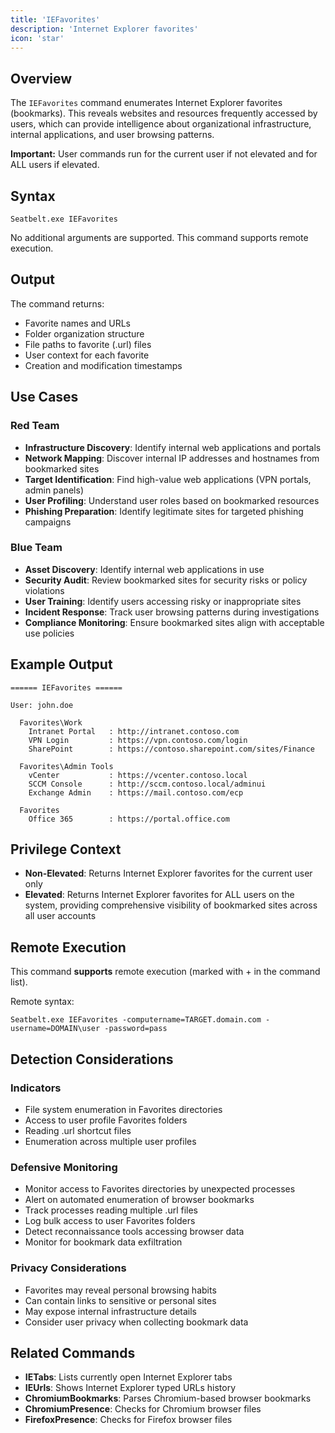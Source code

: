 ```yaml
---
title: 'IEFavorites'
description: 'Internet Explorer favorites'
icon: 'star'
---
```


## Overview

The `IEFavorites` command enumerates Internet Explorer favorites (bookmarks). This reveals websites and resources frequently accessed by users, which can provide intelligence about organizational infrastructure, internal applications, and user browsing patterns.

**Important:** User commands run for the current user if not elevated and for ALL users if elevated.

## Syntax

```
Seatbelt.exe IEFavorites
```

No additional arguments are supported. This command supports remote execution.

## Output

The command returns:
- Favorite names and URLs
- Folder organization structure
- File paths to favorite (.url) files
- User context for each favorite
- Creation and modification timestamps

## Use Cases

### Red Team
- **Infrastructure Discovery**: Identify internal web applications and portals
- **Network Mapping**: Discover internal IP addresses and hostnames from bookmarked sites
- **Target Identification**: Find high-value web applications (VPN portals, admin panels)
- **User Profiling**: Understand user roles based on bookmarked resources
- **Phishing Preparation**: Identify legitimate sites for targeted phishing campaigns

### Blue Team
- **Asset Discovery**: Identify internal web applications in use
- **Security Audit**: Review bookmarked sites for security risks or policy violations
- **User Training**: Identify users accessing risky or inappropriate sites
- **Incident Response**: Track user browsing patterns during investigations
- **Compliance Monitoring**: Ensure bookmarked sites align with acceptable use policies

## Example Output

```
====== IEFavorites ======

User: john.doe

  Favorites\Work
    Intranet Portal   : http://intranet.contoso.com
    VPN Login         : https://vpn.contoso.com/login
    SharePoint        : https://contoso.sharepoint.com/sites/Finance

  Favorites\Admin Tools
    vCenter           : https://vcenter.contoso.local
    SCCM Console      : http://sccm.contoso.local/adminui
    Exchange Admin    : https://mail.contoso.com/ecp

  Favorites
    Office 365        : https://portal.office.com
```

## Privilege Context

- **Non-Elevated**: Returns Internet Explorer favorites for the current user only
- **Elevated**: Returns Internet Explorer favorites for ALL users on the system, providing comprehensive visibility of bookmarked sites across all user accounts

## Remote Execution

This command **supports** remote execution (marked with + in the command list).

Remote syntax:
```
Seatbelt.exe IEFavorites -computername=TARGET.domain.com -username=DOMAIN\user -password=pass
```

## Detection Considerations

### Indicators
- File system enumeration in Favorites directories
- Access to user profile Favorites folders
- Reading .url shortcut files
- Enumeration across multiple user profiles

### Defensive Monitoring
- Monitor access to Favorites directories by unexpected processes
- Alert on automated enumeration of browser bookmarks
- Track processes reading multiple .url files
- Log bulk access to user Favorites folders
- Detect reconnaissance tools accessing browser data
- Monitor for bookmark data exfiltration

### Privacy Considerations
- Favorites may reveal personal browsing habits
- Can contain links to sensitive or personal sites
- May expose internal infrastructure details
- Consider user privacy when collecting bookmark data

## Related Commands

- **IETabs**: Lists currently open Internet Explorer tabs
- **IEUrls**: Shows Internet Explorer typed URLs history
- **ChromiumBookmarks**: Parses Chromium-based browser bookmarks
- **ChromiumPresence**: Checks for Chromium browser files
- **FirefoxPresence**: Checks for Firefox browser files
